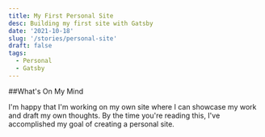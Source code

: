 ```yaml
---
title: My First Personal Site
desc: Building my first site with Gatsby
date: '2021-10-18'
slug: '/stories/personal-site'
draft: false
tags:
  - Personal
  - Gatsby
---
```


##What's On My Mind

I'm happy that I'm working on my own site where I can showcase my work and draft my own thoughts. By the time you're reading this, I've accomplished my goal of creating a personal site.